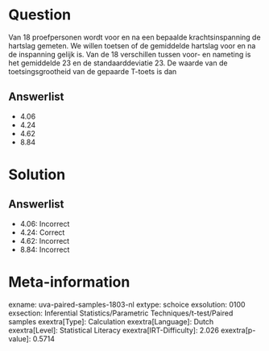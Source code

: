 Question
========

Van 18 proefpersonen wordt voor en na een bepaalde krachtsinspanning de
hartslag gemeten. We willen toetsen of de gemiddelde hartslag voor en na
de inspanning gelijk is. Van de 18 verschillen tussen voor- en nameting
is het gemiddelde 23 en de standaarddeviatie 23. De waarde van de
toetsingsgrootheid van de gepaarde T-toets is dan

Answerlist
----------

* 4.06
* 4.24
* 4.62
* 8.84

Solution
========

Answerlist
----------

* 4.06: Incorrect
* 4.24: Correct
* 4.62: Incorrect
* 8.84: Incorrect

Meta-information
================
exname: uva-paired-samples-1803-nl
extype: schoice
exsolution: 0100
exsection: Inferential Statistics/Parametric Techniques/t-test/Paired samples
exextra[Type]: Calculation
exextra[Language]: Dutch
exextra[Level]: Statistical Literacy
exextra[IRT-Difficulty]: 2.026
exextra[p-value]: 0.5714
